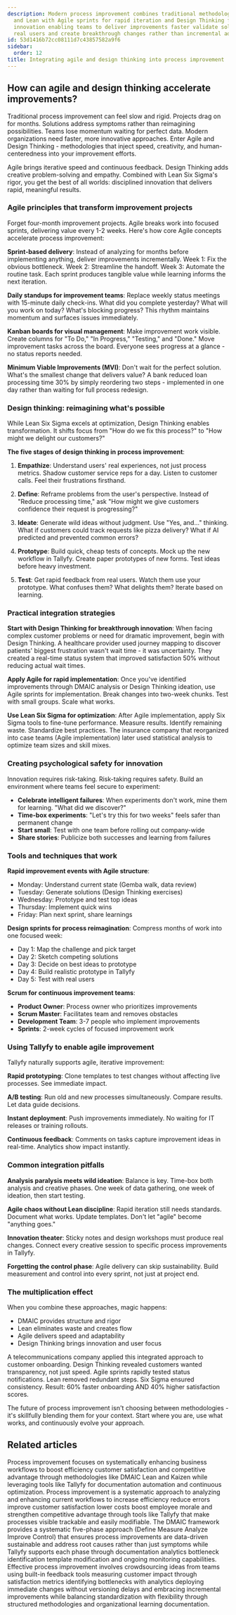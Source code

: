 ```yaml
---
description: Modern process improvement combines traditional methodologies like DMAIC
  and Lean with Agile sprints for rapid iteration and Design Thinking for human-centered
  innovation enabling teams to deliver improvements faster validate solutions with
  real users and create breakthrough changes rather than incremental adjustments.
id: 53d1416b72cc08111d7c43857582a9f6
sidebar:
  order: 12
title: Integrating agile and design thinking into process improvement
---
```


## How can agile and design thinking accelerate improvements?

Traditional process improvement can feel slow and rigid. Projects drag on for months. Solutions address symptoms rather than reimagining possibilities. Teams lose momentum waiting for perfect data. Modern organizations need faster, more innovative approaches. Enter Agile and Design Thinking - methodologies that inject speed, creativity, and human-centeredness into your improvement efforts.

Agile brings iterative speed and continuous feedback. Design Thinking adds creative problem-solving and empathy. Combined with Lean Six Sigma's rigor, you get the best of all worlds: disciplined innovation that delivers rapid, meaningful results.

### Agile principles that transform improvement projects

Forget four-month improvement projects. Agile breaks work into focused sprints, delivering value every 1-2 weeks. Here's how core Agile concepts accelerate process improvement:

**Sprint-based delivery**: Instead of analyzing for months before implementing anything, deliver improvements incrementally. Week 1: Fix the obvious bottleneck. Week 2: Streamline the handoff. Week 3: Automate the routine task. Each sprint produces tangible value while learning informs the next iteration.

**Daily standups for improvement teams**: Replace weekly status meetings with 15-minute daily check-ins. What did you complete yesterday? What will you work on today? What's blocking progress? This rhythm maintains momentum and surfaces issues immediately.

**Kanban boards for visual management**: Make improvement work visible. Create columns for "To Do," "In Progress," "Testing," and "Done." Move improvement tasks across the board. Everyone sees progress at a glance - no status reports needed.

**Minimum Viable Improvements (MVI)**: Don't wait for the perfect solution. What's the smallest change that delivers value? A bank reduced loan processing time 30% by simply reordering two steps - implemented in one day rather than waiting for full process redesign.

### Design thinking: reimagining what's possible

While Lean Six Sigma excels at optimization, Design Thinking enables transformation. It shifts focus from "How do we fix this process?" to "How might we delight our customers?"

**The five stages of design thinking in process improvement**:

1. **Empathize**: Understand users' real experiences, not just process metrics. Shadow customer service reps for a day. Listen to customer calls. Feel their frustrations firsthand.

2. **Define**: Reframe problems from the user's perspective. Instead of "Reduce processing time," ask "How might we give customers confidence their request is progressing?"

3. **Ideate**: Generate wild ideas without judgment. Use "Yes, and..." thinking. What if customers could track requests like pizza delivery? What if AI predicted and prevented common errors?

4. **Prototype**: Build quick, cheap tests of concepts. Mock up the new workflow in Tallyfy. Create paper prototypes of new forms. Test ideas before heavy investment.

5. **Test**: Get rapid feedback from real users. Watch them use your prototype. What confuses them? What delights them? Iterate based on learning.

### Practical integration strategies

**Start with Design Thinking for breakthrough innovation**:
When facing complex customer problems or need for dramatic improvement, begin with Design Thinking. A healthcare provider used journey mapping to discover patients' biggest frustration wasn't wait time - it was uncertainty. They created a real-time status system that improved satisfaction 50% without reducing actual wait times.

**Apply Agile for rapid implementation**:
Once you've identified improvements through DMAIC analysis or Design Thinking ideation, use Agile sprints for implementation. Break changes into two-week chunks. Test with small groups. Scale what works.

**Use Lean Six Sigma for optimization**:
After Agile implementation, apply Six Sigma tools to fine-tune performance. Measure results. Identify remaining waste. Standardize best practices. The insurance company that reorganized into case teams (Agile implementation) later used statistical analysis to optimize team sizes and skill mixes.

### Creating psychological safety for innovation

Innovation requires risk-taking. Risk-taking requires safety. Build an environment where teams feel secure to experiment:

- **Celebrate intelligent failures**: When experiments don't work, mine them for learning. "What did we discover?"
- **Time-box experiments**: "Let's try this for two weeks" feels safer than permanent change
- **Start small**: Test with one team before rolling out company-wide
- **Share stories**: Publicize both successes and learning from failures

### Tools and techniques that work

**Rapid improvement events with Agile structure**:
- Monday: Understand current state (Gemba walk, data review)
- Tuesday: Generate solutions (Design Thinking exercises)  
- Wednesday: Prototype and test top ideas
- Thursday: Implement quick wins
- Friday: Plan next sprint, share learnings

**Design sprints for process reimagination**:
Compress months of work into one focused week:
- Day 1: Map the challenge and pick target
- Day 2: Sketch competing solutions
- Day 3: Decide on best ideas to prototype
- Day 4: Build realistic prototype in Tallyfy
- Day 5: Test with real users

**Scrum for continuous improvement teams**:
- **Product Owner**: Process owner who prioritizes improvements
- **Scrum Master**: Facilitates team and removes obstacles
- **Development Team**: 3-7 people who implement improvements
- **Sprints**: 2-week cycles of focused improvement work

### Using Tallyfy to enable agile improvement

Tallyfy naturally supports agile, iterative improvement:

**Rapid prototyping**: Clone templates to test changes without affecting live processes. See immediate impact.

**A/B testing**: Run old and new processes simultaneously. Compare results. Let data guide decisions.

**Instant deployment**: Push improvements immediately. No waiting for IT releases or training rollouts.

**Continuous feedback**: Comments on tasks capture improvement ideas in real-time. Analytics show impact instantly.

### Common integration pitfalls

**Analysis paralysis meets wild ideation**: Balance is key. Time-box both analysis and creative phases. One week of data gathering, one week of ideation, then start testing.

**Agile chaos without Lean discipline**: Rapid iteration still needs standards. Document what works. Update templates. Don't let "agile" become "anything goes."

**Innovation theater**: Sticky notes and design workshops must produce real changes. Connect every creative session to specific process improvements in Tallyfy.

**Forgetting the control phase**: Agile delivery can skip sustainability. Build measurement and control into every sprint, not just at project end.

### The multiplication effect

When you combine these approaches, magic happens:
- DMAIC provides structure and rigor
- Lean eliminates waste and creates flow  
- Agile delivers speed and adaptability
- Design Thinking brings innovation and user focus

A telecommunications company applied this integrated approach to customer onboarding. Design Thinking revealed customers wanted transparency, not just speed. Agile sprints rapidly tested status notifications. Lean removed redundant steps. Six Sigma ensured consistency. Result: 60% faster onboarding AND 40% higher satisfaction scores.

The future of process improvement isn't choosing between methodologies - it's skillfully blending them for your context. Start where you are, use what works, and continuously evolve your approach.


## Related articles
<CardGrid>
<LinkTitleCard header="<b>How To > Process improvement</b>" href="/products/pro/tutorials/how-to/process-improvement/" > Process improvement focuses on systematically enhancing business workflows to boost efficiency customer satisfaction and competitive advantage through methodologies like DMAIC Lean and Kaizen while leveraging tools like Tallyfy for documentation automation and continuous optimization. </LinkTitleCard>
<LinkTitleCard header="<b>Process Improvement > What is process improvement?</b>" href="/products/pro/tutorials/how-to/process-improvement/what-is-process-improvement/" > Process improvement is a systematic approach to analyzing and enhancing current workflows to increase efficiency reduce errors improve customer satisfaction lower costs boost employee morale and strengthen competitive advantage through tools like Tallyfy that make processes visible trackable and easily modifiable. </LinkTitleCard>
<LinkTitleCard header="<b>Process Improvement > Introduction to DMAIC</b>" href="/products/pro/tutorials/how-to/process-improvement/introduction-to-dmaic-for-process-improvement/" > The DMAIC framework provides a systematic five-phase approach (Define Measure Analyze Improve Control) that ensures process improvements are data-driven sustainable and address root causes rather than just symptoms while Tallyfy supports each phase through documentation analytics bottleneck identification template modification and ongoing monitoring capabilities. </LinkTitleCard>
<LinkTitleCard header="<b>How To > Improve processes effectively</b>" href="/products/pro/tutorials/how-to/improve-processes-effectively/" > Effective process improvement involves crowdsourcing ideas from teams using built-in feedback tools measuring customer impact through satisfaction metrics identifying bottlenecks with analytics deploying immediate changes without versioning delays and embracing incremental improvements while balancing standardization with flexibility through structured methodologies and organizational learning documentation. </LinkTitleCard>
</CardGrid>